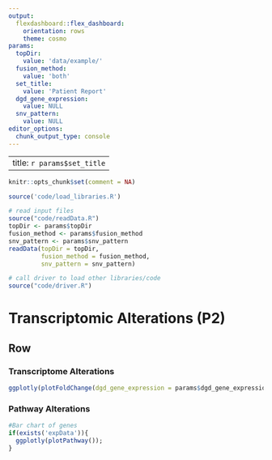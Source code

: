 ```yaml
---
output:
  flexdashboard::flex_dashboard:
    orientation: rows
    theme: cosmo
params: 
  topDir: 
    value: 'data/example/'
  fusion_method:
    value: 'both'
  set_title:
    value: 'Patient Report'
  dgd_gene_expression:
    value: NULL
  snv_pattern:
    value: NULL
editor_options: 
  chunk_output_type: console
---
```

---
title: `r params$set_title`
---

```r
knitr::opts_chunk$set(comment = NA)
```

```r
source('code/load_libraries.R')
```

```r
# read input files
source("code/readData.R")
topDir <- params$topDir
fusion_method <- params$fusion_method
snv_pattern <- params$snv_pattern
readData(topDir = topDir, 
         fusion_method = fusion_method, 
         snv_pattern = snv_pattern)
```

```r
# call driver to load other libraries/code
source("code/driver.R")
```

Transcriptomic Alterations (P2)
===
Row {data-height=700}
---

### Transcriptome Alterations
    
```r
ggplotly(plotFoldChange(dgd_gene_expression = params$dgd_gene_expression)); 
```

### Pathway Alterations

```r
#Bar chart of genes
if(exists('expData')){
  ggplotly(plotPathway());
}
```
